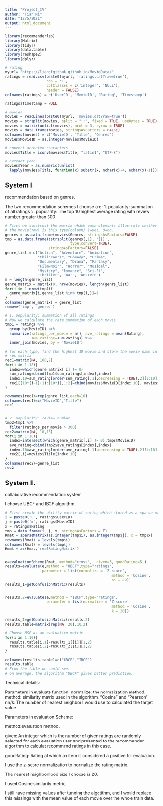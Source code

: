 ```yaml
---
title: "Project_IV"
author: "Tian Ni"
date: "12/5/2021"
output: html_document
---
```


```r
library(recommenderlab)
library(Matrix)
library(tidyr)
library(data.table)
library(reshape2)
library(dplyr)
```

```r
# rating
myurl= "https://liangfgithub.github.io/MovieData/"
ratings = read.csv(paste0(myurl, 'ratings.dat?raw=true'), 
                   sep = ':',
                   colClasses = c('integer', 'NULL'), 
                   header = FALSE)
colnames(ratings) = c('UserID', 'MovieID', 'Rating', 'Timestamp')

ratings$Timestamp = NULL

# movies
movies = readLines(paste0(myurl, 'movies.dat?raw=true'))
movies = strsplit(movies, split = "::", fixed = TRUE, useBytes = TRUE)
movies = matrix(unlist(movies), ncol = 3, byrow = TRUE)
movies = data.frame(movies, stringsAsFactors = FALSE)
colnames(movies) = c('MovieID', 'Title', 'Genres')
movies$MovieID = as.integer(movies$MovieID)

# convert accented characters
movies$Title = iconv(movies$Title, "latin1", "UTF-8")

# extract year
movies$Year = as.numeric(unlist(
  lapply(movies$Title, function(x) substr(x, nchar(x)-4, nchar(x)-1))))

```


System I.
--
recommendation based on genres.

The two recommendation schemes I choose are:
1. popularity: summation of all ratings
2. popularity: The top 10 highest average rating with review number greater than 300

```r
# First we construct the matrix which each elements illustrate whether
# the movie(row) is this type(column) 1=yes, 0=no.
genres = as.data.frame(movies$Genres, stringsAsFactors=FALSE)
tmp = as.data.frame(tstrsplit(genres[,1], '[|]',
                              type.convert=TRUE),
                    stringsAsFactors=FALSE)
genre_list = c("Action", "Adventure", "Animation", 
               "Children's", "Comedy", "Crime",
               "Documentary", "Drama", "Fantasy",
               "Film-Noir", "Horror", "Musical", 
               "Mystery", "Romance", "Sci-Fi", 
               "Thriller", "War", "Western")
m = length(genre_list)
genre_matrix = matrix(0, nrow(movies), length(genre_list))
for(i in 1:nrow(tmp)){
  genre_matrix[i,genre_list %in% tmp[i,]]=1
}
colnames(genre_matrix) = genre_list
remove("tmp", "genres")

# 1. popularity: summation of all ratings
# Now we calculate the rate summation of each movie 
tmp1 = ratings %>% 
  group_by(MovieID) %>% 
  summarize(ratings_per_movie = n(), ave_ratings = mean(Rating), 
            sum_ratings=sum(Rating)) %>%
  inner_join(movies, by = 'MovieID')

# for each type, find the highest 10 movie and store the movie name in 
# rec matrix
rec1=matrix(NA, 180,2)
for(i in 1:18){
  index=which(genre_matrix[,i] != 0)
  sum_rating=cbind(tmp1$sum_ratings[index],index)
  index.10=sum_rating[order(sum_rating[,1],decreasing = TRUE),2][1:10]
  rec1[(10*(i-1)+1):(10*i),1:2]=cbind(movies$MovieID[index.10], movies$Title[index.10])
}

rownames(rec1)=rep(genre_list,each=10)
colnames(rec1)=c("MovieID","Title")
rec1


# 2. popularity: review number
tmp2=tmp1 %>% 
  filter(ratings_per_movie > 300) 
rec2=matrix(NA, 10,18)
for(i in 1:18){
  index=intersect(which(genre_matrix[,i] != 0),tmp2$MovieID)
  ave_rating=cbind(tmp2$ave_ratings[index],index)
  index.10=ave_rating[order(ave_rating[,1],decreasing = TRUE),2][1:10]
  rec2[,i]=movies$Title[index.10]
}
colnames(rec2)=genre_list
rec2
```


System II.
--
collaborative recommendation system

I choose UBCF and IBCF algorithm. 

```r
# First create the utility matrix of rating which stored as a sparse matrix
i = paste0('u', ratings$UserID)
j = paste0('m', ratings$MovieID)
x = ratings$Rating
tmp = data.frame(i, j, x, stringsAsFactors = T)
Rmat = sparseMatrix(as.integer(tmp$i), as.integer(tmp$j), x = tmp$x)
rownames(Rmat) = levels(tmp$i)
colnames(Rmat) = levels(tmp$j)
Rmat = as(Rmat,'realRatingMatrix')


e=evaluationScheme(Rmat, method="cross",  given=3, goodRating=5 )
results=evaluate(e,method = "UBCF",type="ratings",
                 parameter = list(normalize = 'Z-score', 
                                                 method = 'Cosine', 
                                                 nn = 20))
results_1=getConfusionMatrix(results)


results.2=evaluate(e,method = "IBCF",type="ratings",
                   parameter = list(normalize = 'Z-score', 
                                                 method = 'Cosine', 
                                                 k = 20))

results_2=getConfusionMatrix(results.2)
results.table=matrix(rep(NA, 20),10,2)

# Choose MSE as an evaluation metric
for(i in 1:10){
  results.table[i,1]=results_1[[i]][1,2]
  results.table[i,2]=results_2[[i]][1,2]
}

colnames(results.table)=c("UBCF","IBCF")
results.table
# From the table we could see:
# on average, the algorithm "UBCF" gives better prediction. 

```

Technical details:

Parameters in evaluate function:
normalize: the normalization method.
method: similarity matrix used in the algorithm, "Cosine" and "Pearson"
nn/k: The number of nearest neighbor I would use to calculated the target value.

Parameters in evaluation Scheme:

method:evaluation method.

given: An integer which is the number of given ratings are randomly selected for each evaluation user and presented to the recommender algorithm to calculat recommend ratings in this case.

goodRating: Rating at which an item is considered a positive for evaluation.



I use the z-score normalization to normalize the rating matrix.

The nearest neighborhood size I choose is  20.

I used Cosine similarity metric.

I still have missing values after tunning the algotithm, and I would replace this missings with the mean value of each movie over the whole train data.










